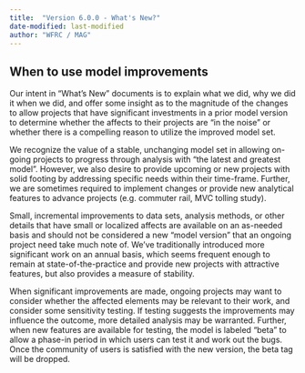 ```yaml
---
title:  "Version 6.0.0 - What's New?"
date-modified: last-modified
author: "WFRC / MAG"
---
```


## When to use model improvements
Our intent in “What’s New” documents is to explain what we did, why we did it when we did, and offer some insight as to the magnitude of the changes to allow projects that have significant investments in a prior model version to determine whether the affects to their projects are “in the noise” or whether there is a compelling reason to utilize the improved model set.

We recognize the value of a stable, unchanging model set in allowing on-going projects to progress through analysis with “the latest and greatest model”. However, we also desire to provide upcoming or new projects with solid footing by addressing specific needs within their time-frame. Further, we are sometimes required to implement changes or provide new analytical features to advance projects (e.g. commuter rail, MVC tolling study). 

Small, incremental improvements to data sets, analysis methods, or other details that have small or localized affects are available on an as-needed basis and should not be considered a new “model version” that an ongoing project need take much note of. We’ve traditionally introduced more significant work on an annual basis, which seems frequent enough to remain at state-of-the-practice and provide new projects with attractive features, but also provides a measure of stability.

When significant improvements are made, ongoing projects may want to consider whether the affected elements may be relevant to their work, and consider some sensitivity testing. If testing suggests the improvements may influence the outcome, more detailed analysis may be warranted. Further, when new features are available for testing, the model is labeled “beta” to allow a phase-in period in which users can test it and work out the bugs. Once the community of users is satisfied with the new version, the beta tag will be dropped.